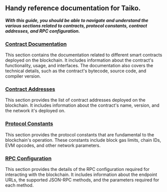 ## Handy reference documentation for Taiko.

**_With this guide, you should be able to navigate and understand the various sections related to contracts, protocol constants, contract addresses, and RPC configuration._**

### [Contract Documentation](reference/contract-documentation)

This section contains the documentation related to different smart contracts deployed on the blockchain. It includes information about the contract's functionality, usage, and interfaces. The documentation also covers the technical details, such as the contract's bytecode, source code, and compiler version.

### [Contract Addresses](reference/contract-addresses)

This section provides the list of contract addresses deployed on the blockchain. It includes information about the contract's name, version, and the network it's deployed on.

### [Protocol Constants](reference/protocol-constants)

This section provides the protocol constants that are fundamental to the blockchain's operation. These constants include block gas limits, chain IDs, EVM opcodes, and other network parameters.

### [RPC Configuration](reference/rpc-configuration)

This section provides the details of the RPC configuration required for interacting with the blockchain. It includes information about the endpoint URLs, the supported JSON-RPC methods, and the parameters required for each method.
